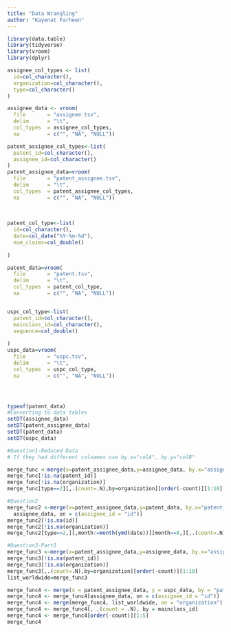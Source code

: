 ```yaml
---
title: "Data Wrangling"
author: "Kayenat Farheen"
---
```


::: callout-note

:::

```r
library(data.table)
library(tidyverse)
library(vroom)
library(dplyr)
```

```r
assignee_col_types <- list(
  id=col_character(),
  organization=col_character(),
  type=col_character()
)

assignee_data <- vroom(
  file       = "assignee.tsv", 
  delim      = "\t", 
  col_types  = assignee_col_types,
  na         = c("", "NA", "NULL"))

patent_assignee_col_types<-list(
  patent_id=col_character(),
  assignee_id=col_character()
)
patent_assignee_data=vroom(
  file       = "patent_assignee.tsv", 
  delim      = "\t", 
  col_types  = patent_assignee_col_types,
  na         = c("", "NA", "NULL"))
  
  
  
patent_col_type<-list(
  id=col_character(),
  date=col_date("%Y-%m-%d"),
  num_claims=col_double()
  
)

patent_data=vroom(
  file       = "patent.tsv", 
  delim      = "\t", 
  col_types  = patent_col_type,
  na         = c("", "NA", "NULL"))


uspc_col_type<-list(
  patent_id=col_character(),
  mainclass_id=col_character(),
  sequence=col_double()
  
)
uspc_data=vroom(
  file       = "uspc.tsv", 
  delim      = "\t", 
  col_types  = uspc_col_type,
  na         = c("", "NA", "NULL"))





```

```r
typeof(patent_data)
#Converting to data tables
setDT(assignee_data)
setDT(patent_assignee_data)
setDT(patent_data)
setDT(uspc_data)
```

```r
#Question1-Reduced Data
# If they had different colnames use by.x="colA", by.y="colB"

merge_func <-merge(x=patent_assignee_data,y=assignee_data, by.x="assignee_id",by.y="id")
merge_func[!is.na(patent_id)]
merge_func[!is.na(organization)]
merge_func[type==2][,.(count=.N),by=organization][order(-count)][1:10]
```

```r
#Question2
merge_func2 <-merge(x=patent_assignee_data,y=patent_data, by.x="patent_id",by.y="id")[
  assignee_data, on = c(assignee_id = "id")]
merge_func2[!is.na(id)]
merge_func2[!is.na(organization)]
merge_func2[type==2,][,month:=month(ymd(date))][month==8,][,.(count=.N),by=organization][order(-count)][1:10][]
```

```r
#Question3-Part1
merge_func3 <-merge(x=patent_assignee_data,y=assignee_data, by.x="assignee_id",by.y="id")
merge_func3[!is.na(patent_id)]
merge_func3[!is.na(organization)] 
merge_func3[,.(count=.N),by=organization][order(-count)][1:10]
list_worldwide=merge_func3
```

```r
merge_func4 <- merge(x = patent_assignee_data, y = uspc_data, by = "patent_id")
merge_func4 <- merge_func4[assignee_data, on = c(assignee_id = "id")]
merge_func4 <- merge(merge_func4, list_worldwide, on = "organization")
merge_func4 <- merge_func4[, .(count = .N), by = mainclass_id]
merge_func4 <- merge_func4[order(-count)][1:5]
merge_func4
```

